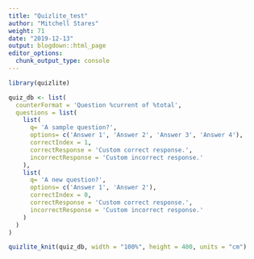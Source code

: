 ```yaml
---
title: "Quizlite_test"
author: "Mitchell Stares"
weight: 71
date: "2019-12-13"
output: blogdown::html_page
editor_options:
  chunk_output_type: console
---
```


```r
library(quizlite)
```


```r
quiz_db <- list(
  counterFormat = 'Question %current of %total',
  questions = list(
    list(
      q= 'A sample question?',
      options= c('Answer 1', 'Answer 2', 'Answer 3', 'Answer 4'),
      correctIndex = 1,
      correctResponse = 'Custom correct response.',
      incorrectResponse = 'Custom incorrect response.'
    ),
    list(
      q= 'A new question?',
      options= c('Answer 1', 'Answer 2'),
      correctIndex = 0,
      correctResponse = 'Custom correct response.',
      incorrectResponse = 'Custom incorrect response.'
    )
  )
)
```


```r
quizlite_knit(quiz_db, width = "100%", height = 400, units = "cm")
```
